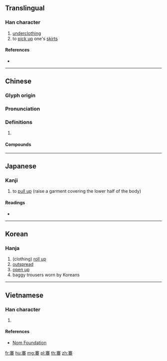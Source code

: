 {{character info/new}}
==Translingual==

===Han character===
{{Han char|rn=145|rad=衣|as=10|sn=16|four=30732|canj=JTCV|ids=⿱𡨄衣}}

# [[underclothing]]
# to [[pick up]] one's [[skirt]]s

====References====
* {{Han ref|kx=1122.320|dkj=34513|dj=1590.230|hdz=53106.100|uh=8930|ud=35120|bh=EB72|bd=60274}}

----

==Chinese==
{{zh-forms}}

===Glyph origin===
{{Han etym}}

===Pronunciation===
{{zh-pron
|m=qiān
|c=hin1
|mc=y
|oc=y
|cat=
}}

===Definitions===
{{zh-hanzi}}

# {{rfdef|zh}}

====Compounds====
{{zh-der|褰裳}}

----

==Japanese==

===Kanji===
{{ja-kanji|grade=|rs=衣10}}

# to [[pull up]] (raise a garment covering the lower half of the body)

====Readings====
* {{ja-readings|on=[[けん]] (ken), [[こん]] (kon)|kun=[[はかま]] (hakama)|nanori=}}

----

==Korean==

===Hanja===
{{ko-hanja|hangeul=건|eumhun=|rv=geon|mr=kŏn|y=ken}}

# (clothing) [[roll up]]
# [[outspread]]
# [[open up]]
# baggy trousers worn by Koreans

----

==Vietnamese==

===Han character===
{{vi-readings|rs=衣10| hanviet = khiên}}

# {{defn|lang=vi|sort=衣10}}

====References====
*[http://nomfoundation.org/common/nom_details.php?codepoint=8930 Nom Foundation]

[[fr:褰]]
[[hu:褰]]
[[mg:褰]]
[[pl:褰]]
[[th:褰]]
[[zh:褰]]